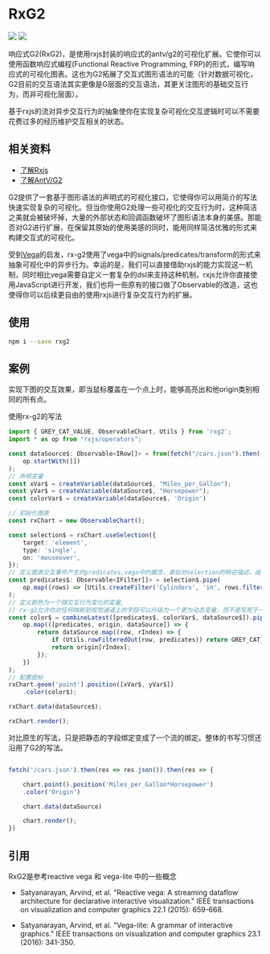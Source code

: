 
<Meta title="Example/Introduction" />

<style>{``}</style>

# RxG2

![](https://img.shields.io/github/license/ObservedObserver/rx-g2)
![](https://img.shields.io/npm/v/rxg2)

响应式G2(RxG2)，是使用rxjs封装的响应式的antv/g2的可视化扩展。它使你可以使用函数响应式编程(Functional Reactive Programming, FRP)的形式，编写响应式的可视化图表。这也为G2拓展了交互式图形语法的可能（针对数据可视化，G2目前的交互语法其实更像是G层面的交互语法，其更关注图形的基础交互行为，而非可视化层面）。

基于rxjs的流对异步交互行为的抽象使你在实现复杂可视化交互逻辑时可以不需要花费过多的经历维护交互相关的状态。

## 相关资料
+ [了解Rxjs](https://rxjs-dev.firebaseapp.com/guide/overview)
+ [了解AntV/G2](https://g2.antv.vision/zh/docs/manual/about-g2)

G2提供了一套基于图形语法的声明式的可视化接口，它使得你可以用简介的写法快速实现复杂的可视化。但当你使用G2处理一些可视化的交互行为时，这种简洁之美就会被破坏掉，大量的外部状态和回调函数破坏了图形语法本身的美感。那能否对G2进行扩展，在保留其原始的使用美感的同时，能用同样简洁优雅的形式来构建交互式的可视化。

受到[Vega](https://vega.github.io/vega/)的启发，rx-g2使用了vega中的signals/predicates/transform的形式来抽象可视化中的异步行为。幸运的是，我们可以直接借助rxjs的能力实现这一机制，同时相比vega需要自定义一套复杂的dsl来支持这种机制，rxjs允许你直接使用JavaScript进行开发，我们也将一些原有的接口做了Observable的改造，这也使得你可以后续更自由的使用rxjs进行复杂交互行为的扩展。

## 使用
```bash
npm i --save rxg2
```

## 案例
实现下图的交互效果，即当鼠标覆盖在一个点上时，能够高亮出和他origin类别相同的所有点。

<ReactChart spec={singleSelectionSpec} />

使用rx-g2的写法

```ts
import { GREY_CAT_VALUE, ObservableChart, Utils } from 'rxg2';
import * as op from "rxjs/operators";

const dataSource$: Observable<IRow[]> = from(fetch("/cars.json").then((res) => res.json())).pipe(
    op.startWith([])
);
// 声明变量
const xVar$ = createVariable(dataSource$, "Miles_per_Gallon");
const yVar$ = createVariable(dataSource$, "Horsepower");
const colorVar$ = createVariable(dataSource$, 'Origin')

// 初始化图表
const rxChart = new ObservableChart();

const selection$ = rxChart.useSelection({
    target: 'element',
    type: 'single',
    on: 'mouseover',
});
// 定义图表交互事件产生的predicates,vega中的概念，类似对selection的特征描述，由一堆筛选器构成。
const predicates$: Observable<IFilter[]> = selection$.pipe(
    op.map((rows) => [Utils.createFilter('Cylinders', 'in', rows.filter((row) => row !== null) as IRow[])])
);
// 定义颜色为一个随交互行为变化的变量,
// rx-g2允许你对任何映射到视觉通道上的字段可以升级为一个更为动态变量，而不是写死于一个数据集中已有的常量字段
const color$ = combineLatest([predicates$, colorVar$, dataSource$]).pipe(
    op.map(([predicates, origin, dataSource]) => {
        return dataSource.map((row, rIndex) => {
            if (Utils.rowFilteredOut(row, predicates)) return GREY_CAT_VALUE;
            return origin[rIndex];
        });
    })
);
// 配置图标
rxChart.geom('point').position([xVar$, yVar$])
    .color(color$);

rxChart.data(dataSource$);

rxChart.render();
```

对比原生的写法，只是把静态的字段绑定变成了一个流的绑定。整体的书写习惯还沿用了G2的写法。
```ts

fetch('/cars.json').then(res => res.json()).then(res => {

    chart.point().position('Miles_per_Gallon*Horsepower')
    .color('Origin')

    chart.data(dataSource)

    chart.render();
})

```

## 引用

RxG2是参考reactive vega 和 vega-lite 中的一些概念

+ Satyanarayan, Arvind, et al. "Reactive vega: A streaming dataflow architecture for declarative interactive visualization." IEEE transactions on visualization and computer graphics 22.1 (2015): 659-668.

+ Satyanarayan, Arvind, et al. "Vega-lite: A grammar of interactive graphics." IEEE transactions on visualization and computer graphics 23.1 (2016): 341-350.
